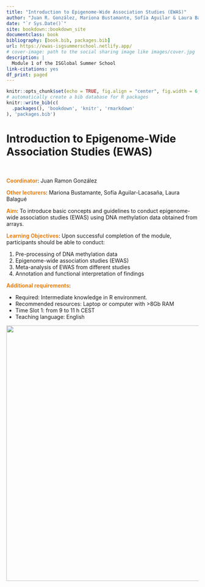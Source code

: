 ```yaml
--- 
title: "Introduction to Epigenome-Wide Association Studies (EWAS)"
author: "Juan R. González, Mariona Bustamante, Sofía Aguilar & Laura Balagué"
date: "`r Sys.Date()`"
site: bookdown::bookdown_site
documentclass: book
bibliography: [book.bib, packages.bib]
url: https://ewas-isgsummerschool.netlify.app/
# cover-image: path to the social sharing image like images/cover.jpg
description: |
  Module 1 of the ISGlobal Summer School
link-citations: yes
df_print: paged
---
```


```r
knitr::opts_chunk$set(echo = TRUE, fig.align = "center", fig.width = 6, fig.height = 4, cache = T)
# automatically create a bib database for R packages
knitr::write_bib(c(
  .packages(), 'bookdown', 'knitr', 'rmarkdown'
), 'packages.bib')
```

# Introduction to Epigenome-Wide Association Studies (EWAS) {-}
&nbsp;

<span style="color:#E78015">**Coordinator**</span>: Juan Ramon González
&nbsp;

<span style="color:#E78015">**Other lecturers**</span>: Mariona Bustamante, Sofía Aguilar-Lacasaña, Laura Balagué
&nbsp;

<span style="color:#E78015">**Aim**</span>: To introduce basic concepts and guidelines to conduct epigenome-wide association studies (EWAS) using DNA methylation data obtained from arrays.
&nbsp;

<span style="color:#E78015">**Learning Objectives**</span>: Upon successful completion of the module, participants should be able to conduct:

1. Pre-processing of DNA methylation data
2. Epigenome-wide association studies (EWAS)
3. Meta-analysis of EWAS from different studies
4. Annotation and functional interpretation of findings
&nbsp;

<span style="color:#E78015">**Additional requirements**</span>:

* Required: Intermediate knowledge in R environment.
* Recommended resources: Laptop or computer with >8Gb RAM
* Time Slot 1: from 9 to 11 h CEST
* Teaching language: English

![](images/summer-school.png){width="668"}
